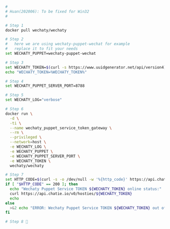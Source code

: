 ```sh
#
# Huan(202006): To be fixed for Win32
#

# Step 1
docker pull wechaty/wechaty

# Step 2
#   here we are using wechaty-puppet-wechat for example
#   replace it to fit your needs
set WECHATY_PUPPET=wechaty-puppet-wechat

# Step 3
set WECHATY_TOKEN=$(curl -s https://www.uuidgenerator.net/api/version4)
echo "WECHATY_TOKEN=%WECHATY_TOKEN%"

# Step 4
set WECHATY_PUPPET_SERVER_PORT=8788

# Step 5
set WECHATY_LOG="verbose"

# Step 6
docker run \
  -d \
  -ti \
  --name wechaty_puppet_service_token_gateway \
  --rm \
  --privileged \
  --network=host \
  -e WECHATY_LOG \
  -e WECHATY_PUPPET \
  -e WECHATY_PUPPET_SERVER_PORT \
  -e WECHATY_TOKEN \
  wechaty/wechaty

# Step 7
set HTTP_CODE=$(curl -s -o /dev/null -w '%{http_code}' https://api.chatie.io/v0/hosties/${WECHATY_TOKEN})
if [ "$HTTP_CODE" == 200 ]; then
  echo "Wechaty Puppet Service TOKEN ${WECHATY_TOKEN} online status:"
  curl https://api.chatie.io/v0/hosties/${WECHATY_TOKEN}
  echo
else
  >&2 echo "ERROR: Wechaty Puppet Service TOKEN ${WECHATY_TOKEN} out of service"
fi

# Step 8 🎉
```
